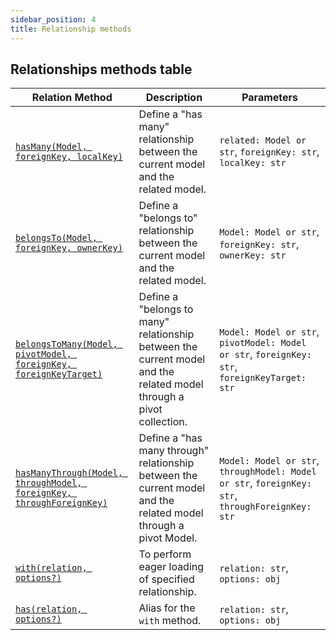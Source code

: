 ```yaml
---
sidebar_position: 4
title: Relationship methods
---
```



## Relationships methods table

| Relation Method                                                                                                        | Description                                                                                                         | Parameters                                                                                       |
| ---------------------------------------------------------------------------------------------------------------------- | ------------------------------------------------------------------------------------------------------------------- | ------------------------------------------------------------------------------------------------ |
| [`hasMany(Model, foreignKey, localKey)`](/docs/tutorials/relationships/has-many)                                       | Define a "has many" relationship between the current model and the related model.                                   | `related: Model or str`, `foreignKey: str`, `localKey: str`                                      |
| [`belongsTo(Model, foreignKey, ownerKey)`](/docs/tutorials/relationships/belongs-to)                                   | Define a "belongs to" relationship between the current model and the related model.                                 | `Model: Model or str`, `foreignKey: str`, `ownerKey: str`                                        |
| [`belongsToMany(Model, pivotModel, foreignKey, foreignKeyTarget)`](/docs/tutorials/relationships/belongs-to-many)      | Define a "belongs to many" relationship between the current model and the related model through a pivot collection. | `Model: Model or str`, `pivotModel: Model or str`, `foreignKey: str`, `foreignKeyTarget: str`    |
| [`hasManyThrough(Model, throughModel, foreignKey, throughForeignKey)`](/docs/tutorials/relationships/has-many-through) | Define a "has many through" relationship between the current model and the related model through a pivot Model.     | `Model: Model or str`, `throughModel: Model or str`, `foreignKey: str`, `throughForeignKey: str` |
| [`with(relation, options?)`](/docs/tutorials/relationships/with)                                                       | To perform eager loading of specified relationship.                                                                 | `relation: str`, `options: obj`                                                                  |
| [`has(relation, options?)`](#/docs/tutorials/relationships/has)                                                        | Alias for the `with` method.                                                                                        | `relation: str`, `options: obj`                                                                  |

<Sponsor />
